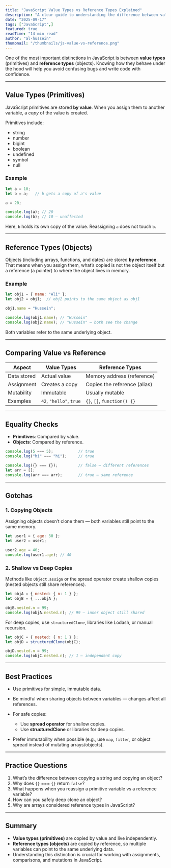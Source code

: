 ```yaml
---
title: "JavaScript Value Types vs Reference Types Explained"
description: "A clear guide to understanding the difference between value types and reference types in JavaScript, with examples, quirks, and best practices."
date: "2025-09-17"
tags: ["JavaScript",]
featured: true
readTime: "14 min read"
author: "al-hussein"
thumbnail: "/thumbnails/js-value-vs-reference.png"
---
```


One of the most important distinctions in JavaScript is between **value types** (primitives) and **reference types** (objects). Knowing how they behave under the hood will help you avoid confusing bugs and write code with confidence.

---

## Value Types (Primitives)

JavaScript primitives are stored **by value**. When you assign them to another variable, a *copy* of the value is created.

Primitives include:

- string  
- number  
- bigint  
- boolean  
- undefined  
- symbol  
- null  

### Example

```js
let a = 10;
let b = a;   // b gets a copy of a's value

a = 20;

console.log(a); // 20
console.log(b); // 10 — unaffected
````

Here, `b` holds its own copy of the value. Reassigning `a` does not touch `b`.

---

## Reference Types (Objects)

Objects (including arrays, functions, and dates) are stored **by reference**. That means when you assign them, what’s copied is not the object itself but a reference (a pointer) to where the object lives in memory.

### Example

```js
let obj1 = { name: "Ali" };
let obj2 = obj1;  // obj2 points to the same object as obj1

obj1.name = "Hussein";

console.log(obj1.name); // "Hussein"
console.log(obj2.name); // "Hussein" — both see the change
```

Both variables refer to the same underlying object.

---

## Comparing Value vs Reference

| Aspect      | Value Types             | Reference Types              |
| ----------- | ----------------------- | ---------------------------- |
| Data stored | Actual value            | Memory address (reference)   |
| Assignment  | Creates a copy          | Copies the reference (alias) |
| Mutability  | Immutable               | Usually mutable              |
| Examples    | `42`, `"hello"`, `true` | `{}`, `[]`, `function() {}`  |

---

## Equality Checks

* **Primitives**: Compared by value.
* **Objects**: Compared by reference.

```js
console.log(5 === 5);           // true
console.log("hi" === "hi");     // true

console.log({} === {});         // false — different references
let arr = [];
console.log(arr === arr);       // true — same reference
```

---

## Gotchas

### 1. Copying Objects

Assigning objects doesn’t clone them — both variables still point to the same memory.

```js
let user1 = { age: 30 };
let user2 = user1;

user2.age = 40;
console.log(user1.age); // 40
```

### 2. Shallow vs Deep Copies

Methods like `Object.assign` or the spread operator create shallow copies (nested objects still share references).

```js
let objA = { nested: { n: 1 } };
let objB = { ...objA };

objB.nested.n = 99;
console.log(objA.nested.n); // 99 — inner object still shared
```

For deep copies, use `structuredClone`, libraries like Lodash, or manual recursion.

```js
let objC = { nested: { n: 1 } };
let objD = structuredClone(objC);

objD.nested.n = 99;
console.log(objC.nested.n); // 1 — independent copy
```

---

## Best Practices

* Use primitives for simple, immutable data.
* Be mindful when sharing objects between variables — changes affect all references.
* For safe copies:

  * Use **spread operator** for shallow copies.
  * Use **structuredClone** or libraries for deep copies.
* Prefer immutability when possible (e.g., use `map`, `filter`, or object spread instead of mutating arrays/objects).

---

## Practice Questions

1. What’s the difference between copying a string and copying an object?
2. Why does `{}` === `{}` return `false`?
3. What happens when you reassign a primitive variable vs a reference variable?
4. How can you safely deep clone an object?
5. Why are arrays considered reference types in JavaScript?

---

## Summary

* **Value types (primitives)** are copied by value and live independently.
* **Reference types (objects)** are copied by reference, so multiple variables can point to the same underlying data.
* Understanding this distinction is crucial for working with assignments, comparisons, and mutations in JavaScript.
